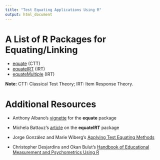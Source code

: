 ```yaml
---
title: "Test Equating Applications Using R"
output: html_document
---
```


# A List of R Packages for Equating/Linking

* [equate](https://cran.r-project.org/web/packages/equate/index.html) (CTT)
* [equateIRT](https://cran.r-project.org/web/packages/equateIRT/index.html) (IRT)
* [equateMultiple](https://cran.r-project.org/web/packages/equateMultiple/index.html) (IRT)

**Note:** CTT: Classical Test Theory; IRT: Item Response Theory.

# Additional Resources

* Anthony Albano's [vignette](https://cran.r-project.org/web/packages/equate/vignettes/equate-jss.pdf) for the **equate** package

* Michela Battauz's [article](https://www.jstatsoft.org/article/view/v068i07/v68i07.pdf) on the **equateIRT** package

* Jorge González and Marie Wiberg's [Applying Test Equating Methods](https://www.springer.com/gp/book/9783319518220)

* Christopher Desjardins and Okan Bulut's [Handbook of Educational Measurement and Psychometrics Using R](https://www.routledge.com/Handbook-of-Educational-Measurement-and-Psychometrics-Using/Desjardins-Bulut/p/book/9780367734671)



